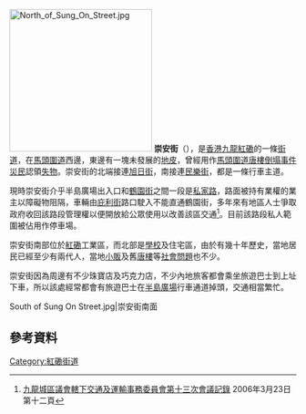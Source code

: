 [[File:North_of_Sung_On_Street.jpg|250px]]
'''崇安街'''（{{lang-en|Sung On Street}}），是[[香港|香港]][[九龍|九龍]][[紅磡|紅磡]]的一條[[街道|街道]]，在[[馬頭圍道|馬頭圍道]]西邊，東邊有一塊未發展的[[地皮|地皮]]，曾經用作[[馬頭圍道唐樓倒塌事件|馬頭圍道唐樓倒塌事件]][[災民|災民]]認領[[失物|失物]]。崇安街的北端接連[[旭日街|旭日街]]，南接連[[民樂街|民樂街]]，都是一條行車主道。

現時崇安街介乎半島廣場出入口和[[鶴園街|鶴園街]]之間一段是[[私家路|私家路]]，路面被持有業權的業主以障礙物阻隔，車輛由[[庇利街|庇利街]]路口駛入不能直通鶴園街，多年來有地區人士爭取政府收回該路段管理權以便開放給公眾使用以改善該區交通<ref>[http://www.districtcouncils.gov.hk/klc_d/chinese/doc/2TTC_13cmin.doc 九龍城區議會轄下交通及運輸事務委員會第十三次會議記錄] {{webarchive|url=https://web.archive.org/web/20060626103442/http://www.districtcouncils.gov.hk/klc_d/chinese/doc/2TTC_13cmin.doc |date=2006-06-26 }} 2006年3月23日 第十二頁</ref>。目前該路段私人範圍被佔用作停車場。

崇安街南部位於[[紅磡|紅磡]]工業區，而北部是[[學校|學校]]及住宅區，由於有幾十年歷史，當地居民已經至少有兩代人，當地[[小販|小販]]及舊[[唐樓|唐樓]]等[[社會問題|社會問題]]也不少。

崇安街因為周邊有不少珠寶店及巧克力店，不少內地旅客都會乘坐旅遊巴士到上址下車，所以該處經常都會有旅遊巴士在[[半島廣場|半島廣場]]行車通道掉頭，交通相當繁忙。

<gallery>
South of Sung On Street.jpg|崇安街南面
</gallery>

{{HK-road-stub}}

==參考資料==
<div class="references-small">
<references />

[[Category:紅磡街道|Category:紅磡街道]]